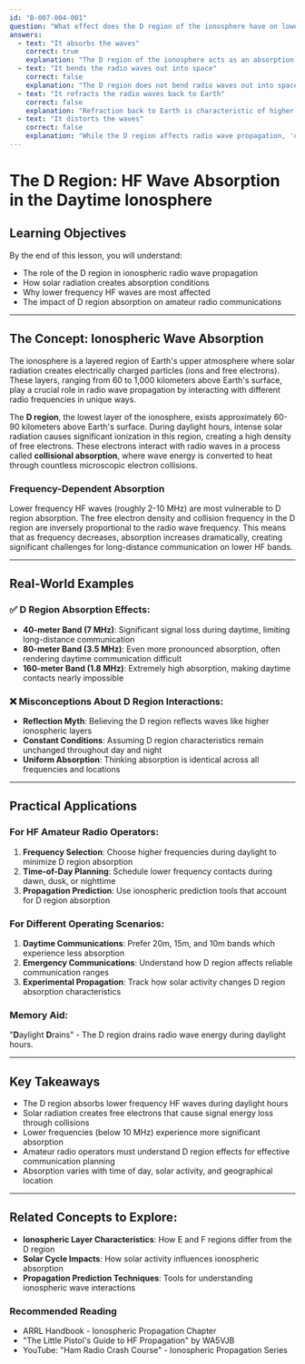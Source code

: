 ```yaml
---
id: "B-007-004-001"
question: "What effect does the D region of the ionosphere have on lower frequency HF waves in the daytime?"
answers:
  - text: "It absorbs the waves"
    correct: true
    explanation: "The D region of the ionosphere acts as an absorption layer for lower frequency HF waves during daylight hours. The solar radiation ionizes the lower atmospheric layers, creating free electrons that cause significant signal attenuation. These free electrons cause radio waves to lose energy through collisions, effectively reducing signal strength and limiting long-distance communication on lower frequencies."
  - text: "It bends the radio waves out into space"
    correct: false
    explanation: "The D region does not bend radio waves out into space. While higher ionospheric regions like the E and F layers can reflect or refract waves, the D region primarily acts as an absorption layer. Bending or reflecting waves would require different electron density characteristics than what exists in the D region during daytime conditions."
  - text: "It refracts the radio waves back to Earth"
    correct: false
    explanation: "Refraction back to Earth is characteristic of higher ionospheric layers like the E and F regions, not the D region. The D region's primary effect is absorption, not wave redirection. During daytime, the D region's high electron density causes wave attenuation rather than refraction or reflection."
  - text: "It distorts the waves"
    correct: false
    explanation: "While the D region affects radio wave propagation, 'distortion' is not the precise scientific description. Absorption is the primary mechanism, where waves lose energy through electron collisions. Distortion implies a change in wave shape, which is not the primary interaction between radio waves and the D region."
---
```


# The D Region: HF Wave Absorption in the Daytime Ionosphere

## Learning Objectives
By the end of this lesson, you will understand:
- The role of the D region in ionospheric radio wave propagation
- How solar radiation creates absorption conditions
- Why lower frequency HF waves are most affected
- The impact of D region absorption on amateur radio communications

---

## The Concept: Ionospheric Wave Absorption

The ionosphere is a layered region of Earth's upper atmosphere where solar radiation creates electrically charged particles (ions and free electrons). These layers, ranging from 60 to 1,000 kilometers above Earth's surface, play a crucial role in radio wave propagation by interacting with different radio frequencies in unique ways.

The **D region**, the lowest layer of the ionosphere, exists approximately 60-90 kilometers above Earth's surface. During daylight hours, intense solar radiation causes significant ionization in this region, creating a high density of free electrons. These electrons interact with radio waves in a process called **collisional absorption**, where wave energy is converted to heat through countless microscopic electron collisions.

### Frequency-Dependent Absorption

Lower frequency HF waves (roughly 2-10 MHz) are most vulnerable to D region absorption. The free electron density and collision frequency in the D region are inversely proportional to the radio wave frequency. This means that as frequency decreases, absorption increases dramatically, creating significant challenges for long-distance communication on lower HF bands.

---

## Real-World Examples

### ✅ D Region Absorption Effects:
- **40-meter Band (7 MHz)**: Significant signal loss during daytime, limiting long-distance communication
- **80-meter Band (3.5 MHz)**: Even more pronounced absorption, often rendering daytime communication difficult
- **160-meter Band (1.8 MHz)**: Extremely high absorption, making daytime contacts nearly impossible

### ❌ Misconceptions About D Region Interactions:
- **Reflection Myth**: Believing the D region reflects waves like higher ionospheric layers
- **Constant Conditions**: Assuming D region characteristics remain unchanged throughout day and night
- **Uniform Absorption**: Thinking absorption is identical across all frequencies and locations

---

## Practical Applications

### For HF Amateur Radio Operators:
1. **Frequency Selection**: Choose higher frequencies during daylight to minimize D region absorption
2. **Time-of-Day Planning**: Schedule lower frequency contacts during dawn, dusk, or nighttime
3. **Propagation Prediction**: Use ionospheric prediction tools that account for D region absorption

### For Different Operating Scenarios:
1. **Daytime Communications**: Prefer 20m, 15m, and 10m bands which experience less absorption
2. **Emergency Communications**: Understand how D region affects reliable communication ranges
3. **Experimental Propagation**: Track how solar activity changes D region absorption characteristics

### Memory Aid:
"**D**aylight **D**rains" - The D region drains radio wave energy during daylight hours.

---

## Key Takeaways

- The D region absorbs lower frequency HF waves during daylight hours
- Solar radiation creates free electrons that cause signal energy loss through collisions
- Lower frequencies (below 10 MHz) experience more significant absorption
- Amateur radio operators must understand D region effects for effective communication planning
- Absorption varies with time of day, solar activity, and geographical location

---

## Related Concepts to Explore:
- **Ionospheric Layer Characteristics**: How E and F regions differ from the D region
- **Solar Cycle Impacts**: How solar activity influences ionospheric absorption
- **Propagation Prediction Techniques**: Tools for understanding ionospheric wave interactions

### Recommended Reading
- ARRL Handbook - Ionospheric Propagation Chapter
- "The Little Pistol's Guide to HF Propagation" by WA5VJB
- YouTube: "Ham Radio Crash Course" - Ionospheric Propagation Series